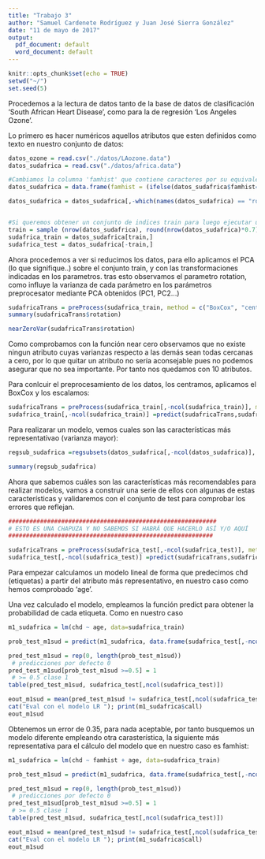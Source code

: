 ```yaml
---
title: "Trabajo 3"
author: "Samuel Cardenete Rodríguez y Juan José Sierra González"
date: "11 de mayo de 2017"
output:
  pdf_document: default
  word_document: default
---
```


```r
knitr::opts_chunk$set(echo = TRUE)
setwd("~/")
set.seed(5)
```


Procedemos a la lectura de datos tanto de la base de datos de clasificación 'South African Heart Disease', como para la de regresión 'Los Angeles Ozone'. \newline

Lo primero es hacer numéricos aquellos atributos que esten definidos como texto en nuestro conjunto de datos:

```r
datos_ozone = read.csv("./datos/LAozone.data")
datos_sudafrica = read.csv("./datos/africa.data")

#Cambiamos la columna 'famhist' que contiene caracteres por su equivalente en valores numéricos:
datos_sudafrica = data.frame(famhist = (ifelse(datos_sudafrica$famhist=="Absent",0,1)),datos_sudafrica[,-which(names(datos_sudafrica) == "famhist")])

datos_sudafrica = datos_sudafrica[,-which(names(datos_sudafrica) == "row.names")]


#Si queremos obtener un conjunto de indices train para luego ejecutar un modelo lineal sobre el train:
train = sample (nrow(datos_sudafrica), round(nrow(datos_sudafrica)*0.7))
sudafrica_train = datos_sudafrica[train,]
sudafrica_test = datos_sudafrica[-train,]
```

Ahora procedemos a ver si reducimos los datos, para ello aplicamos el PCA (lo que signifique..) sobre el conjunto train, y con las transformaciones indicadas en los parametros. tras esto observamos el parametro rotation, como influye la varianza de cada parámetro en los parámetros preprocesator mediante PCA obtenidos (PC1, PC2...)

```r
sudafricaTrans = preProcess(sudafrica_train, method = c("BoxCox", "center", "scale", "pca"),thresh = 0.9)
summary(sudafricaTrans$rotation)

nearZeroVar(sudafricaTrans$rotation)
```

Como comprobamos con la función near cero observamos que no existe ningun atributo cuyas varianzas respecto a las demás sean todas cercanas a cero, por lo que quitar un atributo no sería aconsejable pues no podemos asegurar que no sea importante. Por tanto nos quedamos con 10 atributos.\newline

Para conlcuir el preprocesamiento de los datos, los centramos, aplicamos el BoxCox y los escalamos:

```r
sudafricaTrans = preProcess(sudafrica_train[,-ncol(sudafrica_train)], method = c("BoxCox", "center", "scale"),thresh = 0.9)
sudafrica_train[,-ncol(sudafrica_train)] =predict(sudafricaTrans,sudafrica_train[,-ncol(sudafrica_train)])
```

Para realizarar un modelo, vemos cuales son las características más representativao (varianza mayor):

```r
regsub_sudafrica =regsubsets(datos_sudafrica[,-ncol(datos_sudafrica)], datos_sudafrica[,ncol(datos_sudafrica)])

summary(regsub_sudafrica)


```

Ahora que sabemos cuáles son las características más recomendables para realizar modelos, vamos a construir una serie de ellos con algunas de estas características y validaremos con el conjunto de test para comprobar los errores que reflejan.

```r
###########################################################
# ESTO ES UNA CHAPUZA Y NO SABEMOS SI HABRÁ QUE HACERLO ASÍ Y/O AQUÍ
##########################################################

sudafricaTrans = preProcess(sudafrica_test[,-ncol(sudafrica_test)], method = c("BoxCox", "center", "scale"),thresh = 0.9)
sudafrica_test[,-ncol(sudafrica_test)] =predict(sudafricaTrans,sudafrica_test[,-ncol(sudafrica_test)])
```

Para empezar calculamos un modelo lineal de forma que predecimos chd (etiquetas) a partir del atributo más representativo, en nuestro caso como hemos comprobado 'age'. \newline

Una vez calculado el modelo, empleamos la función predict para obtener la probabilidad de cada etiqueta.
Como en nuestro caso 

```r
m1_sudafrica = lm(chd ~ age, data=sudafrica_train)

prob_test_m1sud = predict(m1_sudafrica, data.frame(sudafrica_test[,-ncol(sudafrica_test)]), type="response")

pred_test_m1sud = rep(0, length(prob_test_m1sud))
 # predicciones por defecto 0
pred_test_m1sud[prob_test_m1sud >=0.5] = 1
 # >= 0.5 clase 1
table(pred_test_m1sud, sudafrica_test[,ncol(sudafrica_test)])

eout_m1sud = mean(pred_test_m1sud != sudafrica_test[,ncol(sudafrica_test)])
cat("Eval con el modelo LR "); print(m1_sudafrica$call)
eout_m1sud
```
Obtenemos un error de 0.35, para nada aceptable, por tanto busquemos un modelo diferente empleando otra carasterística, la siguiente más representativa para el cálculo del modelo que en nuestro caso es famhist:

```r
m1_sudafrica = lm(chd ~ famhist + age, data=sudafrica_train)

prob_test_m1sud = predict(m1_sudafrica, data.frame(sudafrica_test[,-ncol(sudafrica_test)]), type="response")

pred_test_m1sud = rep(0, length(prob_test_m1sud))
 # predicciones por defecto 0
pred_test_m1sud[prob_test_m1sud >=0.5] = 1
 # >= 0.5 clase 1
table(pred_test_m1sud, sudafrica_test[,ncol(sudafrica_test)])

eout_m1sud = mean(pred_test_m1sud != sudafrica_test[,ncol(sudafrica_test)])
cat("Eval con el modelo LR "); print(m1_sudafrica$call)
eout_m1sud
```